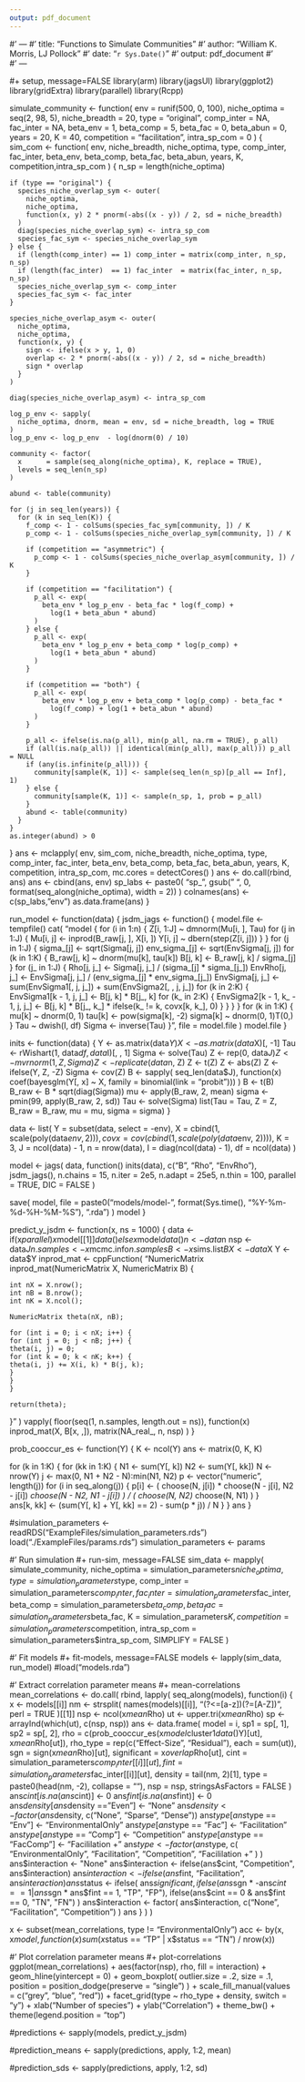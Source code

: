 ```yaml
---
output: pdf_document
---
```

#' ---
#' title: "Functions to Simulate Communities"
#' author: "William K. Morris, LJ Pollock"
#' date: "`r Sys.Date()`"
#' output: pdf_document
#'  
#' ---

#+ setup, message=FALSE
library(arm)
library(jagsUI)
library(ggplot2)
library(gridExtra)
library(parallel)
library(Rcpp)

simulate_community <- function(
  env = runif(500, 0, 100), niche_optima  = seq(2, 98, 5), niche_breadth = 20,
  type = "original", comp_inter = NA, fac_inter = NA, beta_env = 1,
  beta_comp = 5, beta_fac = 0, beta_abun = 0, years = 20, K = 40,
  competition = "facilitation", intra_sp_com  = 0
) {
  sim_com <- function(
    env, niche_breadth, niche_optima, type, comp_inter, fac_inter, beta_env,
    beta_comp, beta_fac, beta_abun, years, K, competition,intra_sp_com
  ) {
    n_sp = length(niche_optima)
    
    if (type == "original") {
      species_niche_overlap_sym <- outer(
        niche_optima,
        niche_optima,
        function(x, y) 2 * pnorm(-abs((x - y)) / 2, sd = niche_breadth)
      )
      diag(species_niche_overlap_sym) <- intra_sp_com
      species_fac_sym <- species_niche_overlap_sym
    } else {
      if (length(comp_inter) == 1) comp_inter = matrix(comp_inter, n_sp, n_sp)
      if (length(fac_inter)  == 1) fac_inter  = matrix(fac_inter, n_sp, n_sp)
      species_niche_overlap_sym <- comp_inter
      species_fac_sym <- fac_inter
    }
    
    species_niche_overlap_asym <- outer(
      niche_optima,
      niche_optima,
      function(x, y) {
        sign <- ifelse(x > y, 1, 0)
        overlap <- 2 * pnorm(-abs((x - y)) / 2, sd = niche_breadth)
        sign * overlap
      }
    )
    
    diag(species_niche_overlap_asym) <- intra_sp_com
    
    log_p_env <- sapply(
      niche_optima, dnorm, mean = env, sd = niche_breadth, log = TRUE
    )
    log_p_env <- log_p_env  - log(dnorm(0) / 10)
    
    community <- factor(
      x      = sample(seq_along(niche_optima), K, replace = TRUE),
      levels = seq_len(n_sp)
    )
    
    abund <- table(community)
    
    for (j in seq_len(years)) {
      for (k in seq_len(K)) {
        f_comp <- 1 - colSums(species_fac_sym[community, ]) / K
        p_comp <- 1 - colSums(species_niche_overlap_sym[community, ]) / K
        
        if (competition == "asymmetric") {
          p_comp <- 1 - colSums(species_niche_overlap_asym[community, ]) / K
        }
        
        if (competition == "facilitation") {
          p_all <- exp(
            beta_env * log_p_env - beta_fac * log(f_comp) + 
              log(1 + beta_abun * abund)
          )
        } else {
          p_all <- exp(
            beta_env * log_p_env + beta_comp * log(p_comp) +
              log(1 + beta_abun * abund)
          )
        }
        
        if (competition == "both") {
          p_all <- exp(
            beta_env * log_p_env + beta_comp * log(p_comp) - beta_fac *
              log(f_comp) + log(1 + beta_abun * abund)
          )
        }
        
        p_all <- ifelse(is.na(p_all), min(p_all, na.rm = TRUE), p_all)
        if (all(is.na(p_all)) || identical(min(p_all), max(p_all))) p_all = NULL
        if (any(is.infinite(p_all))) {
          community[sample(K, 1)] <- sample(seq_len(n_sp)[p_all == Inf], 1)
        } else {
          community[sample(K, 1)] <- sample(n_sp, 1, prob = p_all)
        }
        abund <- table(community)
      }
    }
    as.integer(abund) > 0
  }
  ans <- mclapply(
    env, sim_com, niche_breadth, niche_optima, type, comp_inter, fac_inter,
    beta_env, beta_comp, beta_fac, beta_abun, years, K, competition,
    intra_sp_com, mc.cores = detectCores()
  )
  ans <- do.call(rbind, ans)
  ans <- cbind(ans, env)
  sp_labs <- paste0(
    "sp_", gsub(" ", 0, format(seq_along(niche_optima), width = 2))
  )
  colnames(ans) <- c(sp_labs, "env")
  as.data.frame(ans)
}



run_model <- function(data) {
  jsdm_jags <- function() {
    model.file <- tempfile()
    cat(
      "model {
      for (i in 1:n) {
      Z[i, 1:J] ~ dmnorm(Mu[i, ], Tau)
      for (j in 1:J) {
      Mu[i, j] <- inprod(B_raw[j, ], X[i, ])
      Y[i, j] ~ dbern(step(Z[i, j]))
      }
      }
      for (j in 1:J) {
      sigma_[j] <- sqrt(Sigma[j, j])
      env_sigma_[j] <- sqrt(EnvSigma[j, j])
      for (k in 1:K) {
      B_raw[j, k] ~ dnorm(mu[k], tau[k])
      B[j, k] <- B_raw[j, k] / sigma_[j]
      }
      for (j_ in 1:J) {
      Rho[j, j_] <- Sigma[j, j_] / (sigma_[j] * sigma_[j_])
      EnvRho[j, j_] <- EnvSigma[j, j_] / (env_sigma_[j] * env_sigma_[j_])
      EnvSigma[j, j_] <- sum(EnvSigma1[, j, j_]) + sum(EnvSigma2[, , j, j_])
      for (k in 2:K) {
      EnvSigma1[k - 1, j, j_] <- B[j, k] * B[j_, k]
      for (k_ in 2:K) {
      EnvSigma2[k - 1, k_ - 1, j, j_] <-
      B[j, k] * B[j_, k_] * ifelse(k_ != k, covx[k, k_], 0)
      }
      }
      }
      }
      for (k in 1:K) {
      mu[k] ~ dnorm(0, 1)
      tau[k] <- pow(sigma[k], -2)
      sigma[k] ~ dnorm(0, 1)T(0,)
      }
      Tau ~ dwish(I, df)
      Sigma <- inverse(Tau)
  }",
      file = model.file
    )
    model.file
    }
  
  inits <- function(data) {
    Y <- as.matrix(data$Y)
    X <- as.matrix(data$X)[, -1]
    Tau <- rWishart(1, data$df, data$I)[, , 1]
    Sigma <- solve(Tau)
    Z <- rep(0, data$J)
    Z <- mvrnorm(1, Z, Sigma)
    Z <- replicate(data$n, Z)
    Z <- t(Z)
    Z <- abs(Z)
    Z <- ifelse(Y, Z, -Z)
    Sigma <- cov(Z)
    B <- sapply(
      seq_len(data$J),
      function(x) coef(bayesglm(Y[, x] ~ X, family = binomial(link = "probit")))
    )
    B <- t(B)
    B_raw <- B * sqrt(diag(Sigma))
    mu <- apply(B_raw, 2, mean)
    sigma <- pmin(99, apply(B_raw, 2, sd))
    Tau <- solve(Sigma)
    list(Tau = Tau, Z = Z, B_raw = B_raw, mu = mu, sigma = sigma)
  }
  
  data <- list(
    Y = subset(data, select = -env),
    X = cbind(1, scale(poly(data$env, 2))),
    covx = cov(cbind(1, scale(poly(data$env, 2)))),
    K = 3,
    J = ncol(data) - 1,
    n = nrow(data),
    I = diag(ncol(data) - 1),
    df = ncol(data)
  )
  
  model <- jags(
    data,
    function() inits(data), c("B", "Rho", "EnvRho"), jsdm_jags(),
    n.chains = 15, n.iter = 2e5, n.adapt = 25e5, n.thin = 100,
    parallel = TRUE, DIC = FALSE
  )
  
  save(
    model,
    file = paste0("models/model-", format(Sys.time(), "%Y-%m-%d-%H-%M-%S"), ".rda")
  )
  model
  }

predict_y_jsdm <- function(x, ns = 1000) {
  data   <- if(x$parallel) x$model[[1]]$data() else x$model$data()
  n      <- data$n
  nsp    <- data$J
  n.samples  <- x$mcmc.info$n.samples
  B <- x$sims.list$B
  X <- data$X
  Y <- data$Y
  inprod_mat <- cppFunction(
    "NumericMatrix inprod_mat(NumericMatrix X, NumericMatrix B) {
    
    int nX = X.nrow();
    int nB = B.nrow();
    int nK = X.ncol();
    
    NumericMatrix theta(nX, nB);
    
    for (int i = 0; i < nX; i++) {
    for (int j = 0; j < nB; j++) {
    theta(i, j) = 0;
    for (int k = 0; k < nK; k++) {
    theta(i, j) += X(i, k) * B(j, k);
    }
    }
    }
    
    return(theta);
    
}"
  )
  vapply(
    floor(seq(1, n.samples, length.out = ns)),
    function(x) inprod_mat(X, B[x, ,]),
    matrix(NA_real_, n, nsp)
  )
  }

prob_cooccur_es <- function(Y) {
  K <- ncol(Y)
  ans <- matrix(0, K, K)
  
  for (k in 1:K) {
    for (kk in 1:K) {
      N1 <- sum(Y[, k])
      N2 <- sum(Y[, kk])
      N <- nrow(Y)
      j <- max(0, N1 + N2 - N):min(N1, N2)
      p <- vector("numeric", length(j))
      for (i in seq_along(j)) {
        p[i] <- (
          choose(N, j[i]) * choose(N - j[i], N2 - j[i]) *
            choose(N - N2, N1 - j[i])
        ) / (
          choose(N, N2) * choose(N, N1)
        )
      }  
      ans[k, kk] <- (sum(Y[, k] + Y[, kk] == 2) - sum(p * j)) / N
    }
  }
  ans
}

#simulation_parameters <- readRDS("ExampleFiles/simulation_parameters.rds")
load("./ExampleFiles/params.rds")
simulation_parameters <- params

#' Run simulation
#+ run-sim, message=FALSE
sim_data <- mapply(
  simulate_community,
  niche_optima = simulation_parameters$niche_optima,
  type         = simulation_parameters$type,
  comp_inter   = simulation_parameters$comp_inter,
  fac_inter    = simulation_parameters$fac_inter,
  beta_comp    = simulation_parameters$beta_comp,
  beta_fac     = simulation_parameters$beta_fac,
  K            = simulation_parameters$K, 
  competition  = simulation_parameters$competition,
  intra_sp_com = simulation_parameters$intra_sp_com,
  SIMPLIFY = FALSE
)

#' Fit models
#+ fit-models, message=FALSE
models <- lapply(sim_data, run_model)
#load("models.rda")

#' Extract correlation parameter means
#+ mean-correlations
mean_correlations <- do.call(
  rbind,
  lapply(
    seq_along(models),
    function(i) {
      x <- models[[i]]
      nm <- strsplit(
        names(models)[[i]], "(?<=[a-z])(?=[A-Z])", perl = TRUE
      )[[1]]
      nsp <- ncol(x$mean$Rho)
      ut <- upper.tri(x$mean$Rho)
      sp <- arrayInd(which(ut), c(nsp, nsp))
      ans <- data.frame(
        model = i,
        sp1 = sp[, 1],
        sp2 = sp[, 2],
        rho = c(prob_cooccur_es(x$model$cluster1$data()$Y)[ut], x$mean$Rho[ut]),
        rho_type = rep(c("Effect-Size", "Residual"), each = sum(ut)),
        sgn = sign(x$mean$Rho)[ut],
        significant = x$overlap$Rho[ut],
        cint = simulation_parameters$comp_inter[[i]][ut],
        fint = simulation_parameters$fac_inter[[i]][ut],
        density = tail(nm, 2)[1],
        type = paste0(head(nm, -2), collapse = ""),
        nsp = nsp,
        stringsAsFactors = FALSE
      )
      ans$cint[is.na(ans$cint)] <- 0
      ans$fint[is.na(ans$fint)] <- 0
      ans$density[ans$density == "Even"] <- "None"
      ans$density <- factor(ans$density, c("None", "Sparse", "Dense"))
      ans$type[ans$type == "Env"] <- "Environmental\nFiltering Only"
      ans$type[ans$type == "Fac"] <- "Facilitation"
      ans$type[ans$type == "Comp"] <- "Competition"
      ans$type[ans$type == "FacComp"] <- "Facililation +\nCompetition"
      ans$type <- factor(
        ans$type, 
        c(
          "Environmental\nFiltering Only", "Facilitation", "Competition",
          "Facililation +\nCompetition"
        )
      )
      ans$interaction <- "None"
      ans$interaction <- ifelse(ans$cint, "Competition", ans$interaction)
      ans$interaction <- ifelse(ans$fint, "Facilitation", ans$interaction)
      ans$status <- ifelse(
        ans$significant,
        ifelse(ans$sgn * -ans$cint == 1 | ans$sgn * ans$fint == 1, "TP", "FP"),
        ifelse(ans$cint == 0 & ans$fint == 0, "TN", "FN")
      )
      ans$interaction <- factor(
        ans$interaction, c("None", "Facilitation", "Competition")
      )
      ans
    }
  )
)

x <- subset(mean_correlations, type != "Environmental\nFiltering Only")
acc <- by(x, x$model, function(x) sum(x$status == "TP" | x$status == "TN") / nrow(x))

#' Plot correlation parameter means
#+ plot-correlations
ggplot(mean_correlations) +
  aes(factor(nsp), rho, fill = interaction) +
  geom_hline(yintercept = 0) +
  geom_boxplot(
    outlier.size = .2, size = .1, position = position_dodge(preserve = "single")
  ) +
  scale_fill_manual(values = c("grey", "blue", "red")) +
  facet_grid(type ~ rho_type + density, switch = "y") +
  xlab("Number of species") +
  ylab("Correlation") +
  theme_bw() +
  theme(legend.position = "top")


#predictions <- sapply(models, predict_y_jsdm)

#prediction_means <- sapply(predictions, apply, 1:2, mean)

#prediction_sds <- sapply(predictions, apply, 1:2, sd)

